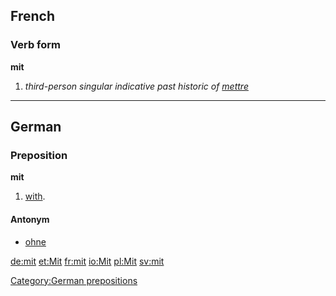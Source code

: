 ==French==
===Verb form===
'''mit'''

# ''third-person singular indicative past historic of [[mettre]]''

----

==German==
===Preposition===
'''mit'''

#[[with]].

====Antonym====
*[[ohne]]

[[Category:German prepositions]]

[[de:mit]]
[[et:Mit]]
[[fr:mit]]
[[io:Mit]]
[[pl:Mit]]
[[sv:mit]]